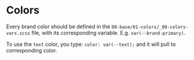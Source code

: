 
<Meta title="Base/01-Colors" />

# Colors

Every brand color should be defined in the `00-base/01-colors/_00-colors-vars.scss` file, with its corresponding variable. E.g. `var(--brand-primary)`.

To use the `text` color, you type: `color: var(--text);` and it will pull to corresponding color.

<div dangerouslySetInnerHTML={{ __html: colors(colorsData), }} />
